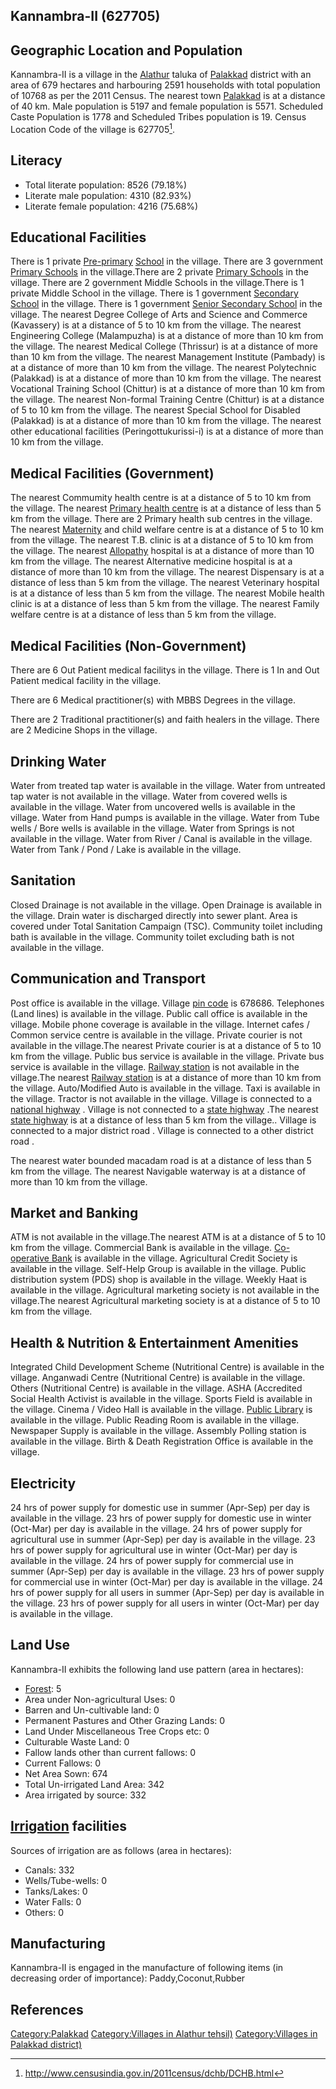 {{Infobox settlement
| name=Kannambra-II
| native_name=
| native_name_lang=
| other_name=
| nickname=
| settlement_type=Village
| image_skyline=
| image_alt=
| image_caption=
| pushpin_map=India Kerala
| pushpin_label_position=right
| pushpin_map_alt=
| pushpin_map_caption=Location in Kerala, India
| latd=
| latm=
| lats=
| latNS=
| longd=
| longm=
| longs=
| longEW=
| coordinates_display=inline,title
| subdivision_type=Country
| subdivision_name={{flag|India}}
| subdivision_type1=[[States and territories of India|State]]
| subdivision_name1=Kerala 
| subdivision_type2=[[List of districts of India|District]]
| subdivision_name2=Palakkad
| subdivision_type3=Tahsil
| subdivision_name3=Alathur
| website=
| established_title=<!-- Established -->
| established_date=
| founder=
| named_for=
| government_type=
| governing_body=
| unit_pref=Metric=
| area_footnotes=
| area_rank=
| area_total_km2=6.79
| elevation_footnotes=
| elevation_m=
| population_total=10768
| population_as_of=2011
| population_rank=
| population_density_km2=1585
| population_demonym=
| population_footnotes=
| demographics_type1=Languages
| demographics1_title1=Official
| demographics1_info1=[[Malayalam language|Malayalam]]
| timezone1=[[Indian Standard Time|IST]]
| utc_offset1==+5:30
| postal_code_type=[[Postal Index Number|PIN]]
| postal_code=678686
| area_code_type=Telephone code
| area_code=
| registration_plate=
| blank1_name_sec1=Nearest city
| blank1_info_sec1=[[Palakkad]]
| blank2_name_sec1=[[Human sex ratio|Sex ratio]]
| blank2_info_sec1=1071 [[male|♂]]/[[female|♀]]
| blank3_name_sec1=Literacy
| blank3_info_sec1=79.18%
| blank1_name_sec2=[[2011 Census of India|2011 census]] code
| blank1_info_sec2=627705
| footnotes=
}}

== Kannambra-II (627705) ==

== Geographic Location and Population ==

Kannambra-II is a village in the [[Alathur]] taluka of [[Palakkad]] district with an area of 679 hectares and harbouring 2591 households with total population of 10768 as per the 2011 Census. The nearest town [[Palakkad]] is at a distance of 40 km. Male population is 5197 and female population is 5571. Scheduled Caste Population is 1778 and Scheduled Tribes population is 19. Census Location Code of the village is 627705<ref>http://www.censusindia.gov.in/2011census/dchb/DCHB.html</ref>.


== Literacy ==  
* Total literate population: 8526 (79.18%)
* Literate male population: 4310 (82.93%)
* Literate female population: 4216 (75.68%)


== Educational Facilities ==  
There is 1 private [[Pre-primary]] [[School]] in the village.
There are 3 government [[Primary School]]s in the village.There are 2 private [[Primary School]]s in the village.
There are 2 government Middle Schools in the village.There is 1 private Middle School in the village.
There is 1 government [[Secondary School]] in the village.
There is 1 government [[Senior Secondary School]] in the village.
The nearest Degree College of Arts and Science and Commerce (Kavassery) is at a distance of 5 to 10 km from the village.
The nearest Engineering College (Malampuzha) is at a distance of more than 10 km from the village.
The nearest Medical College (Thrissur) is at a distance of more than 10 km from the village.
The nearest Management Institute (Pambady) is at a distance of more than 10 km from the village.
The nearest Polytechnic (Palakkad) is at a distance of more than 10 km from the village.
The nearest Vocational Training School (Chittur) is at a distance of more than 10 km from the village.
The nearest Non-formal Training Centre (Chittur) is at a distance of 5 to 10 km from the village.
The nearest Special School for Disabled (Palakkad) is at a distance of more than 10 km from the village.
The nearest other educational facilities (Peringottukurissi-i) is at a distance of more than 10 km from the village.


== Medical Facilities (Government) ==
The nearest Commumity health centre is at a distance of 5 to 10 km from the village.
The nearest [[Primary health centre]] is at a distance of less than 5 km from the village.
There are 2 Primary health sub centres in the village.
The nearest [[Maternity]] and child welfare centre is at a distance of 5 to 10 km from the village.
The nearest T.B. clinic is at a distance of 5 to 10 km from the village.
The nearest [[Allopathy]] hospital is at a distance of more than 10 km from the village.
The nearest Alternative medicine hospital is at a distance of more than 10 km from the village.
The nearest Dispensary is at a distance of less than 5 km from the village.
The nearest Veterinary hospital is at a distance of less than 5 km from the village.
The nearest Mobile health clinic is at a distance of less than 5 km from the village.
The nearest Family welfare centre is at a distance of less than 5 km from the village.


== Medical Facilities (Non-Government) ==
There are 6 Out Patient medical facilitys in the village.
There is 1 In and Out Patient medical facility in the village.

There are 6 Medical practitioner(s) with MBBS Degrees in the village.


There are 2 Traditional practitioner(s) and faith healers in the village.
There are 2 Medicine Shops in the village.



== Drinking Water ==
Water from treated tap water is available in the village.
Water from untreated tap water is not available in the village.
Water from covered wells is available in the village.
Water from uncovered wells is available in the village.
Water from Hand pumps is available in the village.
Water from Tube wells / Bore wells is available in the village.
Water from Springs is not available in the village.
Water from River / Canal is available in the village.
Water from Tank / Pond / Lake is available in the village.


== Sanitation ==
Closed Drainage is not available in the village.
Open Drainage is available in the village.
Drain water is discharged directly into sewer plant.
Area is covered under Total Sanitation Campaign (TSC).
Community toilet including bath is available in the village.
Community toilet excluding bath is not available in the village.


== Communication and Transport ==
Post office is available in the village.
Village [[pin code]] is 678686.
Telephones (Land lines) is available in the village.
Public call office is available in the village.
Mobile phone coverage is available in the village.
Internet cafes / Common service centre is available in the village.
Private courier is not available in the village.The nearest Private courier is at a distance of 5 to 10 km from the village.
Public bus service is available in the village.
Private bus service is available in the village.
[[Railway station]] is not available in the village.The nearest [[Railway station]] is at a distance of more than 10 km from the village.
Auto/Modified Auto is available in the village.
Taxi is available in the village.
Tractor is not available in the village.
Village is connected to a [[national highway]]  .
Village is not connected to a [[state highway]] .The nearest [[state highway]] is at a distance of less than 5 km from the village..
Village is connected to a major district road    .
Village is connected to a other district road  .


The nearest water bounded macadam road is at a distance of less than 5 km from the village.
The nearest Navigable waterway is at a distance of more than 10 km from the village.



== Market and Banking ==
ATM is not available in the village.The nearest ATM is at a distance of 5 to 10 km from the village.
Commercial Bank is available in the village.
[[Co-operative Bank]] is available in the village.
Agricultural Credit Society is available in the village.
Self-Help Group is available in the village.
Public distribution system (PDS) shop is available in the village.
Weekly Haat is available in the village.
Agricultural marketing society is not available in the village.The nearest Agricultural marketing society is at a distance of 5 to 10 km from the village.


== Health & Nutrition & Entertainment Amenities ==
Integrated Child Development Scheme (Nutritional Centre) is available in the village.
Anganwadi Centre (Nutritional Centre) is available in the village.
Others (Nutritional Centre) is available in the village.
ASHA (Accredited Social Health Activist is available in the village.
Sports Field is available in the village.
Cinema / Video Hall is available in the village.
[[Public Library]] is available in the village.
Public Reading Room is available in the village.
Newspaper Supply is available in the village.
Assembly Polling station is available in the village.
Birth & Death Registration Office is available in the village.


== Electricity ==
24 hrs of power supply for domestic use in summer (Apr-Sep) per day is available in the village.
23 hrs of power supply for domestic use in winter (Oct-Mar) per day is available in the village.
24 hrs of power supply for agricultural use in summer (Apr-Sep) per day is available in the village.
23 hrs of power supply for agricultural use in winter (Oct-Mar) per day is available in the village.
24 hrs of power supply for commercial use in summer (Apr-Sep) per day is available in the village.
23 hrs of power supply for commercial use in winter (Oct-Mar) per day is available in the village.
24 hrs of power supply for all users in summer (Apr-Sep) per day is available in the village.
23 hrs of power supply for all users in winter (Oct-Mar) per day is available in the village.


== Land Use ==
Kannambra-II exhibits the following land use pattern (area in hectares):
* [[Forest]]: 5
* Area under Non-agricultural Uses: 0
* Barren and Un-cultivable land: 0
* Permanent Pastures and Other Grazing Lands: 0
* Land Under Miscellaneous Tree Crops etc: 0
* Culturable Waste Land: 0
* Fallow lands other than current fallows: 0
* Current Fallows: 0
* Net Area Sown: 674
* Total Un-irrigated Land Area: 342
* Area irrigated by source: 332


== [[Irrigation]] facilities ==
Sources of irrigation are as follows (area in hectares):
* Canals: 332
* Wells/Tube-wells: 0
* Tanks/Lakes: 0
* Water Falls: 0
* Others: 0


== Manufacturing ==
Kannambra-II is engaged in the manufacture of following items (in decreasing order of importance): Paddy,Coconut,Rubber


[[Category:Palakkad]]
[[Category:Villages in Alathur tehsil)]]
[[Category:Villages in Palakkad district)]]


== References ==
{{Reflist}}


